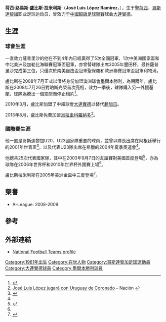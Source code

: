 {{noteta|G1=足球}}{{infobox Football biography
| playername = 盧比斯拉米利斯
| fullname = José Luis López Ramírez
| image = [[Image:Jose_Luis_Lopez.JPG|Image:Jose Luis Lopez.JPG]]|
| dateofbirth = {{birth date and age|1981|03|31}}
| cityofbirth = [[聖荷西_(哥斯大黎加)|聖荷西]]
| countryofbirth = [[哥斯達黎加|哥斯達黎加]]
| height = {{height|m=1.78}}
| currentclub  = [[萨普里萨体育俱乐部|薩普利沙]]
| clubnumber = 17
| position = [[防守中場|防守中場]]
| youthyears = 1996–1999
| youthclubs = [[埃雷迪亚诺体育俱乐部|希雷迪亞諾]]
| years = 2000–2003<br>2003–2011<br>2008–2009<br>2010<br>2011–2013<br>2013–2014
| clubs = [[埃雷迪亚诺体育俱乐部|希雷迪亞諾]]<br>[[萨普里萨体育俱乐部|薩普利沙]]<br>→ [[墨爾本勝利|墨爾本勝利]] ''(借用)''<br>→[[大連實德|大連實德]] ''(借用)''<br>[[伯利恆足球會|伯利恆]]<br>[[烏拉圭科羅納多體育會|烏拉圭科羅納多]]
| caps(goals) = - (-)<br>155 (6)<br>{{0}}18 (0)<br>{{0}}9 (0)<br>{{0}}53 (8)<br>{{0}}30 (1)
| nationalyears = 2001<br>2004<br>2003–2011
| nationalteam = [[哥斯達黎加國家足球隊|哥斯達黎加U20]]<br>[[哥斯達黎加國家足球隊|哥斯達黎加U23]]<br>[[哥斯達黎加國家足球隊|哥斯達黎加]]
| nationalcaps(goals) = {{0}}{{0}}7 (1)<br>{{0}}10 (2)<br>{{0}}34 (0)
| pcupdate = 29 November 2008
| ntupdate =2009
}}

'''荷西·路易斯·盧比斯·拉米利斯'''（'''José Luis López Ramírez'''，{{bd|1981年|3月31日|catidx=López Ramírez, José Luis}}），生于[[聖荷西_(哥斯大黎加)|聖荷西]]，[[哥斯達黎加|哥斯達黎加]]职业足球运动员，曾效力于[[中國超級足球聯賽|中國超級足球聯賽]]球会[[大連實德|大連實德]]。

==生涯==
===球會生涯===
一直效力薩普里沙的他在不到4年內已經贏得了5次全國冠軍，1次中美洲國家盃和中北美洲及加勒比海聯賽冠軍盃冠軍，亦曾替球隊出席2005年豐田杯，最終薩普里沙完成第三位，只僅次於南美自由盃冠軍聖保羅和歐洲聯賽冠軍盃冠軍利物浦。

盧比斯在2008年7月正式以借將身份加盟澳洲球會墨爾本勝利，為期兩年，盧比斯在2008年7月26日對珀斯光榮首次亮相，效力一季後，球隊購入另一外援基蘭，球隊為騰出一個空間而停止租約<ref>{{cite web|url=http://www.melbournevictory.com.au/default.aspx?s=mvfc_newsdisplay&id=22794 |title=Victory adds second Costa Rican star |accessdate=2008 |deadurl=yes |archiveurl=https://web.archive.org/web/20110928190801/http://www.melbournevictory.com.au/default.aspx?s=mvfc_newsdisplay&id=22794 |archivedate=2011-09-28 }}</ref>。

2010年3月，盧比斯加盟了中超球會[[大連實德|大連實德]]以替代[[趙旭日|趙旭日]]。

2013年8月，盧比斯免費加盟[[烏拉圭科羅納多體育會|烏拉圭科羅納多]]<ref name=Nacion>[http://www.nacion.com/deportes/Jose-Luis-Lopez-Uruguay-Coronado_0_1359464266.html José Luis López jugará con Uruguay de Coronado] {{Wayback|url=http://www.nacion.com/deportes/Jose-Luis-Lopez-Uruguay-Coronado_0_1359464266.html |date=20160304042715 }} – Nación {{in lang|es}}</ref>。

===國際賽生涯===
他一直是哥斯達黎加U20、U23國家隊重要的球員，並曾以隊長出席在阿根廷舉行的2001年世青盃<ref name="FIFA">{{FIFA player|182576|José Luis López Ramírez}}</ref>，以及代表U23隊出席在希臘的2004年夏季奧運會<ref name="FIFA" />。

他總共25次代表國家隊，其中在2003年9月7日的友誼賽對美國首度登場<ref>{{cite web|publisher=''RSSSF''|title=International Friendly Matches 2003|url=http://www.rsssf.com/tablesf/friend-intres2003.html|accessdate=2008-10-20|archive-date=2008-10-23|archive-url=https://web.archive.org/web/20081023222504/http://www.rsssf.com/tablesf/friend-intres2003.html|dead-url=no}}</ref>，亦為球隊在2006年世界杯和2010年世界杯外圍賽上場<ref name="FIFA" />。

盧比斯拉米利斯在2005年美洲金盃中三度登場<ref>{{cite web|publisher=''RSSSF''|title=CONCACAF Championship, Gold Cup 2005 - Full Details|url=http://www.rsssf.com/tables/05gc-full.html|accessdate=2008-10-20|archive-date=2008-10-24|archive-url=https://web.archive.org/web/20081024022300/http://www.rsssf.com/tables/05gc-full.html|dead-url=no}}</ref>。

==榮譽==
* {{flagicon|Australia}} A-League: 2008-2009

==參考==
{{Reflist}}

==外部連結==
* [http://www.national-football-teams.com/v2/player.php?id=8725 National Football Teams profile] {{Wayback|url=http://www.national-football-teams.com/v2/player.php?id=8725 |date=20120928215452 }}

{{DEFAULTSORT:Lopez Ramirez, Jose Luis}}
[[Category:1981年出生|Category:1981年出生]]
[[Category:在世人物|Category:在世人物]]
[[Category:哥斯達黎加足球運動員|Category:哥斯達黎加足球運動員]]
[[Category:大連實德球員|Category:大連實德球員]]
[[Category:墨爾本勝利球員|Category:墨爾本勝利球員]]